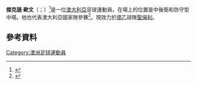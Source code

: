 {{noteTA
|G1=足球
|G2=SPL
|G3=uefa
|G4=FAcup
|G5=ALeague
|1=zh-hans:杰克逊·欧文;zh-hant:傑克遜·歐文;zh-hk:積臣·艾雲;
|2=zh-hans:欧文;zh-hant:歐文;zh-hk:艾雲;
}}
{{Infobox football biography
|                 name = 傑克遜·歐文<br>Jackson Irvine
| image = Chile VS. Australia (3) (cropped) 2.jpg
| image_size = 200
|              caption = 
|             fullname = Jackson Alexander Irvine<ref name="FIFA">{{cite web |title=FIFA Confederations Cup Russia 2017: List of players: Australia |url=http://tournament.fifadata.com/documents/FCC/2017/PDF/FCC_2017_SQUADLISTS.PDF |publisher=FIFA |format=PDF |page=1 |date=2 July 2017 |accessdate=21 July 2017 |deadurl=yes |archiveurl=https://web.archive.org/web/20170724170755/http://tournament.fifadata.com/documents/FCC/2017/PDF/FCC_2017_SQUADLISTS.PDF |archivedate=2017年7月24日 }}</ref>
|           birth_date = {{Birth date and age|1993|3|7|df=y}}<ref name="FIFA"/>
|          birth_place = {{AUS}}[[墨爾本|墨爾本]]
|               height = {{convert|1.89|m|abbr=on}}<ref>{{cite web|title=Jackson Irvine|url=https://www.burtonalbionfc.co.uk/teams/first-team/midfielder/jackson-irvine/|publisher=Burton Albion|accessdate=18 June 2017}}{{dead link|date=2018年2月 |bot=InternetArchiveBot |fix-attempted=yes }}</ref>
|             position = 中場
| currentclub = [[聖保利足球俱樂部|聖保利]]
| clubnumber = 7
|          youthyears1 = 1999–2002
|          youthclubs1 = Ringwood City JSC
|          youthyears2 = 2003–2006
|          youthclubs2 = Knox City
|          youthyears3 = 2007–2008
|          youthclubs3 = Endeavour United
|          youthyears4 = 2008
|          youthclubs4 = Richmond SC
|          youthyears5 = 2008–2010
|          youthclubs5 = [[墨爾本勝利|墨爾本勝利]]
|          youthyears6 = 2010–2012
|          youthclubs6 = [[些路迪足球會|些路迪]]
|                years1 = 2009
|               clubs1 = Frankston Pines
|                caps1 = 
|               goals1 = 1
|               years2 = 2012–2015
|               clubs2 = [[些路迪足球會|些路迪]]
|                caps2 = 1
|               goals2 = 0
|               years3 = 2013–2014
|               clubs3 = → [[基爾馬諾克足球會|基爾馬諾克]] (外借)
|                caps3 = 27
|               goals3 = 1
|               years4 = 2014–2015
|               clubs4 = → [[羅斯郡足球會|羅斯郡]] (外借)
|                caps4 = 28
|               goals4 = 2
|               years5 = 2015–2016
|               clubs5 = [[羅斯郡足球會|羅斯郡]]
|                caps5 = 36
|               goals5 = 2
|               years6 = 2016–2017
|               clubs6 = [[伯顿足球俱乐部|伯顿]]
|                caps6 = 44
|               goals6 = 11
| years7 = 2017–2020
| clubs7 = [[赫尔城足球俱乐部|赫尔城]]
| caps7 = 107
| goals7 = 10
| years8 = 2021
| clubs8 = [[希伯尼安足球俱乐部|喜伯年]]
| caps8 = 15
| goals8 = 0
| years9 = 2021–
| clubs9 = [[聖保利足球俱樂部|聖保利]]
| caps9 = 5
| goals9 = 0
|       nationalyears1 = 2011–2012
|        nationalteam1 = 蘇格蘭U19
|        nationalcaps1 = 3
|       nationalgoals1 = 1
|       nationalyears2 = 2012–2013
|        nationalteam2 = 澳洲U20
|        nationalcaps2 = 12
|       nationalgoals2 = 0
|       nationalyears3 = 2014–2015
|        nationalteam3 = 澳洲U23
|        nationalcaps3 = 8
|       nationalgoals3 = 0
|       nationalyears4 = 2013–
|        nationalteam4 = [[澳洲國家足球隊|澳洲]]
|        nationalcaps4 = 40
|       nationalgoals4 = 6
|             pcupdate = 09:38, 3 October 2021 (UTC)
|             ntupdate = 14:07, 7 October 2021 (UTC)
}}

'''傑克遜·歐文'''（{{lang-en|Jackson Irvine}}；{{bd|1993年|3月7日}}）<ref>{{cite web | url=http://news.bbc.co.uk/sport1/shared/bsp/hi/football/statistics/players/i/irvine_478191.stm | title=Jackson Irvine | publisher=[[英国广播公司|BBC]] | work=BBC Sport | accessdate=5 September 2012 | archive-date=2013-04-19 | archive-url=https://archive.today/20130419162635/http://news.bbc.co.uk/sport1/shared/bsp/hi/football/statistics/players/i/irvine_478191.stm | dead-url=yes }}</ref>是一位[[澳大利亞|澳大利亞]]足球運動員。在場上的位置是中後衛和防守型中場。他也代表澳大利亞國家隊參賽<ref>{{cite news|title=Young Socceroo Jackson Irvine harbours World Cup dream|url=http://www.theguardian.com/football/2013/nov/05/young-socceroo-jackson-irvine-harbours-world-cup-dream|publisher=The Guardian|date=5 November 2013|accessdate=13 February 2014|archive-date=2019-10-18|archive-url=https://web.archive.org/web/20191018025824/https://www.theguardian.com/football/2013/nov/05/young-socceroo-jackson-irvine-harbours-world-cup-dream|dead-url=no}}</ref>。現效力於[[德乙|德乙]]球隊[[聖保利足球俱樂部|聖保利]]。

==參考資料==
{{Reflist}}

{{2017年洲際國家盃澳洲參賽名單}}
{{2018年世界盃足球賽澳洲參賽名單}}

{{DEFAULTSORT: Irvine, Jackson}}
[[Category:澳洲足球運動員|Category:澳洲足球運動員]]
